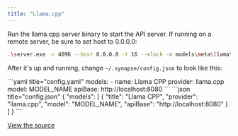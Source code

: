 ```yaml
---
title: "Llama.cpp"
---
```


Run the llama.cpp server binary to start the API server. If running on a remote server, be sure to set host to 0.0.0.0:

```bash
.\server.exe -c 4096 --host 0.0.0.0 -t 16 --mlock -m models\meta\llama\codellama-7b-instruct.Q8_0.gguf
```

After it's up and running, change `~/.synapse/config.json` to look like this:

<Tabs>
  <Tab title="YAML">
  ```yaml title="config.yaml"
  models:
    - name: Llama CPP
      provider: llama.cpp
      model: MODEL_NAME
      apiBase: http://localhost:8080
  ```
  </Tab>
  <Tab title="JSON">
  ```json title="config.json"
  {
    "models": [
      {
        "title": "Llama CPP",
        "provider": "llama.cpp",
        "model": "MODEL_NAME",
        "apiBase": "http://localhost:8080"
      }
    ]
  }
  ```
  </Tab>
</Tabs>

[View the source](https://github.com/continuedev/synapse/blob/main/core/llm/llms/LlamaCpp.ts)
